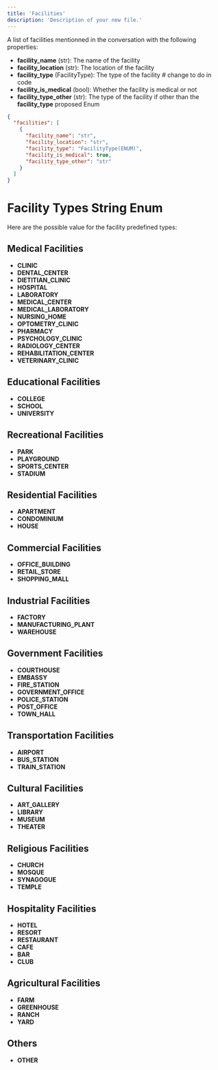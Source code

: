 ```yaml
---
title: 'Facilities'
description: 'Description of your new file.'
---
```

A list of facilities mentionned in the conversation with the following properties:

- **facility_name** (str): The name of the facility
- **facility_location** (str): The location of the facility
- **facility_type** (FacilityType): The type of the facility # change to do in code
- **facility_is_medical** (bool): Whether the facility is medical or not
- **facility_type_other** (str): The type of the facility if other than the **facility_type** proposed Enum

```json result
{
  "facilities": [
    {
      "facility_name": "str",
      "facility_location": "str",
      "facility_type": "FacilityType(ENUM)",
      "facility_is_medical": true,
      "facility_type_other": "str"
    }
  ]
}
```

# Facility Types String Enum
Here are the possible value for the facility predefined types:
## Medical Facilities
- **CLINIC**
- **DENTAL_CENTER**
- **DIETITIAN_CLINIC**
- **HOSPITAL**
- **LABORATORY**
- **MEDICAL_CENTER**
- **MEDICAL_LABORATORY**
- **NURSING_HOME**
- **OPTOMETRY_CLINIC**
- **PHARMACY**
- **PSYCHOLOGY_CLINIC**
- **RADIOLOGY_CENTER**
- **REHABILITATION_CENTER**
- **VETERINARY_CLINIC**

## Educational Facilities
- **COLLEGE**
- **SCHOOL**
- **UNIVERSITY**

## Recreational Facilities
- **PARK**
- **PLAYGROUND**
- **SPORTS_CENTER**
- **STADIUM**

## Residential Facilities
- **APARTMENT**
- **CONDOMINIUM**
- **HOUSE**

## Commercial Facilities
- **OFFICE_BUILDING**
- **RETAIL_STORE**
- **SHOPPING_MALL**

## Industrial Facilities
- **FACTORY**
- **MANUFACTURING_PLANT**
- **WAREHOUSE**

## Government Facilities
- **COURTHOUSE**
- **EMBASSY**
- **FIRE_STATION**
- **GOVERNMENT_OFFICE**
- **POLICE_STATION**
- **POST_OFFICE**
- **TOWN_HALL**

## Transportation Facilities
- **AIRPORT**
- **BUS_STATION**
- **TRAIN_STATION**

## Cultural Facilities
- **ART_GALLERY**
- **LIBRARY**
- **MUSEUM**
- **THEATER**

## Religious Facilities
- **CHURCH**
- **MOSQUE**
- **SYNAGOGUE**
- **TEMPLE**

## Hospitality Facilities
- **HOTEL**
- **RESORT**
- **RESTAURANT**
- **CAFE**
- **BAR**
- **CLUB**

## Agricultural Facilities
- **FARM**
- **GREENHOUSE**
- **RANCH**
- **YARD**

## Others
- **OTHER**
